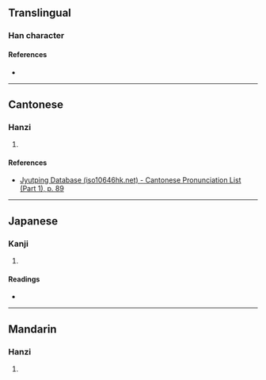 {{character info/new}}
==Translingual==

===Han character===
{{Han char|rn=32|rad=土|as=13|sn=16|four=48140|canj=GHSK|ids=⿰土敫}}

====References====
* {{Han ref|kx=0240.020|dkj=05508|dj=0479.220|hdz=10491.220|uh=58BD|ud=22717|bh=E94A|bd=59722}}

----

==Cantonese==

===Hanzi===
{{yue-hanzi|jyut=[[hiu1]]|y=hiu1}}

# {{defn|lang=yue|sort=土13}}

====References====
* [http://www.iso10646hk.net/jp/document/download.jsp Jyutping Database (iso10646hk.net) - Cantonese Pronunciation List (Part 1), p. 89]

----

==Japanese==

===Kanji===
{{ja-kanji|grade=|rs=土13}}

# {{defn|lang=ja|sort=土13}}

====Readings====
* {{ja-readings|on=[[こう]] (kō), [[きょう]] (kyō)|kun=[[すてる]] (suteru)}}

----

==Mandarin==

===Hanzi===
{{cmn-hanzi|pin=[[qiāo]] ([[qiao1]])|wg=ch'iao<sup>1</sup>}}

# {{defn|lang=cmn|sort=土13}}